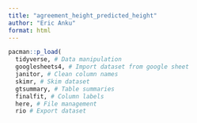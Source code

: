 ```yaml
---
title: "agreement_height_predicted_height"
author: "Eric Anku"
format: html
---
```


```r
pacman::p_load(
  tidyverse, # Data manipulation
  googlesheets4, # Import dataset from google sheet
  janitor, # Clean column names
  skimr, # Skim dataset
  gtsummary, # Table summaries
  finalfit, # Column labels
  here, # File management
  rio # Export dataset
```

